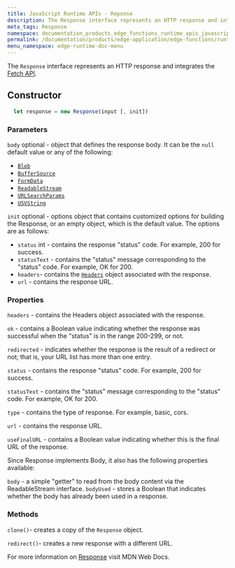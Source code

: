 ```yaml
---
title: JavaScript Runtime APIs - Reponse
description: The Response interface represents an HTTP response and integrates the Fetch API.
meta_tags: Response
namespace: documentation_products_edge_functions_runtime_apis_javascript_response
permalink: /documentation/products/edge-application/edge-functions/runtime-apis/javascript/response/
menu_namespace: edge-runtime-doc-menu
---
```


The `Response` interface represents an HTTP response and integrates the [Fetch API](https://www.azion.com/en/documentation/products/edge-application/edge-functions/runtime-apis/javascript/fetch/).

## Constructor

```js
  let response = new Response(input [, init])
```

### Parameters

`body` optional - object that defines the response body. It can be the `null` default value or any of the following:

- [`Blob`](https://developer.mozilla.org/en-US/docs/Web/API/Blob)
- [`BufferSource`](https://developer.mozilla.org/en-US/docs/Web/API/SourceBuffer)
- [`FormData`](https://developer.mozilla.org/en-US/docs/Web/API/FormData)
- [`ReadableStream`](https://developer.mozilla.org/en-US/docs/Web/API/ReadableStream)
- [`URLSearchParams`](https://developer.mozilla.org/en-US/docs/Web/API/URLSearchParams)
- [`USVString`](https://developer.mozilla.org/en-US/docs/Web/API/USVString)

`init` optional - options object that contains customized options for building the Response, or an empty object, which is the default value. The options are as follows:

- `status` int - contains the response "status" code. For example, 200 for success.
- `statusText` - contains the "status" message corresponding to the "status" code. For example, OK for 200.
- `headers`- contains the [`Headers`](https://developer.mozilla.org/en-US/docs/Web/API/Headers) object  associated with the response.
- `url` - contains the response URL.

### Properties

`headers` - contains the Headers object associated with the response.

`ok` - contains a Boolean value indicating whether the response was successful when the "status" is in the range 200-299, or not.

`redirected` - indicates whether the response is the result of a redirect or not; that is, your URL list has more than one entry.

`status` - contains the response "status" code. For example, 200 for success.

`statusText` - contains the "status" message corresponding to the "status" code. For example, OK for 200.

`type` - contains the type of response. For example, basic, cors.

`url` - contains the response URL.

`useFinalURL` - contains a Boolean value indicating whether this is the final URL of the response.

Since Response implements Body, it also has the following properties available:

`body` - a simple "getter" to read from the body content via the ReadableStream interface.
`bodyUsed` - stores a Boolean that indicates whether the body has already been used in a response.

### Methods

`clone()`- creates a copy of the `Response` object.

`redirect()`- creates a new response with a different URL.

For more information on [Response](https://developer.mozilla.org/en-US/docs/Web/API/Response) visit MDN Web Docs.

